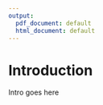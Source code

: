 ---
output:
  pdf_document: default
  html_document: default
---
# Introduction {#intro}

Intro goes here
